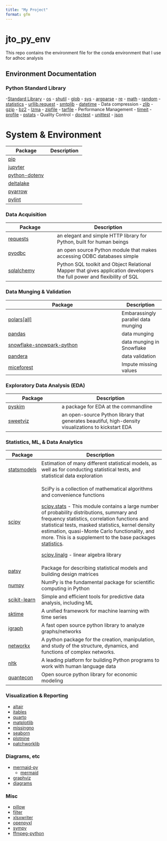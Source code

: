 ```yaml
---
title: "My Project"
format: gfm
---
```


# jto_py_env

This repo contains the environment file for the conda environment that I use for adhoc analysis

## Environment Documentation

### Python Standard Library

\-[Standard Library](https://docs.python.org/3/library/index.html) - [os](https://docs.python.org/3/library/os.html#module-os) - [shutil](https://docs.python.org/3/library/shutil.html#module-shutil) - [glob](https://docs.python.org/3/library/glob.html#module-glob) - [sys](https://docs.python.org/3/library/sys.html#module-sys) - [argparse](https://docs.python.org/3/library/argparse.html#module-argparse) - [re](https://docs.python.org/3/library/re.html#module-re) - [math](https://docs.python.org/3/library/math.html#module-math) - [random](https://docs.python.org/3/library/random.html#module-random) - [statistics](https://docs.python.org/3/library/statistics.html#module-statistics) - [urllib.request](https://docs.python.org/3/library/urllib.request.html#module-urllib.request) - [smtplib](https://docs.python.org/3/library/smtplib.html#module-smtplib) - [datetime](https://docs.python.org/3/library/datetime.html#module-datetime) - Data compression - [zlib](https://docs.python.org/3/library/zlib.html#module-zlib) - [gzip](https://docs.python.org/3/library/gzip.html#module-gzip) - [bz2](https://docs.python.org/3/library/bz2.html#module-bz2) - [lzma](https://docs.python.org/3/library/lzma.html#module-lzma) - [zipfile](https://docs.python.org/3/library/zipfile.html#module-zipfile) - [tarfile](https://docs.python.org/3/library/tarfile.html#module-tarfile) - Performance Management - [timeit](https://docs.python.org/3/library/timeit.html#module-timeit) - [profile](https://docs.python.org/3/library/profile.html#module-profile) - [pstats](https://docs.python.org/3/library/profile.html#module-pstats) - Quality Control - [doctest](https://docs.python.org/3/library/doctest.html#module-doctest) - [unittest](https://docs.python.org/3/library/unittest.html#module-unittest) - [json](https://docs.python.org/3/library/json.html#module-json)

# System & Environment

+------------------------------------------------------------+----------------------------------------------------+
| Package                                                    | Description                                        |
+============================================================+====================================================+
| [pip](https://pip.pypa.io/en/stable/index.html)            |                                                    |
+------------------------------------------------------------+----------------------------------------------------+
| [jupyter](https://docs.jupyter.org/en/latest/)             |                                                    |
+------------------------------------------------------------+----------------------------------------------------+
| [python-dotenv](https://saurabh-kumar.com/python-dotenv/)  |                                                    |
+------------------------------------------------------------+----------------------------------------------------+
| [deltalake](https://delta-io.github.io/delta-rs/)          |                                                    |
+------------------------------------------------------------+----------------------------------------------------+
| [pyarrow](https://arrow.apache.org/docs/python/index.html) |                                                    |
+------------------------------------------------------------+----------------------------------------------------+
| [pylint](https://www.pylint.org/)                          |                                                    |
+------------------------------------------------------------+----------------------------------------------------+

### Data Acquisition

+--------------------------------------------------------+-------------------------------------------------------------------------------------------------------------------------+
| Package                                                | Description                                                                                                             |
+========================================================+=========================================================================================================================+
| [requests](https://requests.readthedocs.io/en/latest/) | an elegant and simple HTTP library for Python, built for human beings                                                   |
+--------------------------------------------------------+-------------------------------------------------------------------------------------------------------------------------+
| [pyodbc](https://github.com/mkleehammer/pyodbc/wiki)   | an open source Python module that makes accessing ODBC databases simple                                                 |
+--------------------------------------------------------+-------------------------------------------------------------------------------------------------------------------------+
| [sqlalchemy](https://docs.sqlalchemy.org/en/20/)       | Python SQL toolkit and Object Relational Mapper that gives application developers the full power and flexibility of SQL |
+--------------------------------------------------------+-------------------------------------------------------------------------------------------------------------------------+

### Data Munging & Validation

+--------------------------------------------------------------------------------------------------+-------------------------------------+
| Package                                                                                          | Description                         |
+==================================================================================================+=====================================+
| [polars\[all\]](https://docs.pola.rs/)                                                           | Embarassingly parallel data munging |
+--------------------------------------------------------------------------------------------------+-------------------------------------+
| [pandas](https://pandas.pydata.org/docs/)                                                        | data munging                        |
+--------------------------------------------------------------------------------------------------+-------------------------------------+
| [snowflake-snowpark-python](https://docs.snowflake.com/en/developer-guide/snowpark/python/index) | data munging in Snowflake           |
+--------------------------------------------------------------------------------------------------+-------------------------------------+
| [pandera](https://pandera.readthedocs.io/en/latest/)                                             | data validation                     |
+--------------------------------------------------------------------------------------------------+-------------------------------------+
| [miceforest](https://miceforest.readthedocs.io/en/latest/)                                       | Impute missing values               |
+--------------------------------------------------------------------------------------------------+-------------------------------------+

### Exploratory Data Analysis (EDA)

+-----------------------------------------------------+------------------------------------------------------------------------------------------------------+
| Package                                             | Description                                                                                          |
+=====================================================+======================================================================================================+
| [pyskim](https://github.com/kpj/pyskim)             | a package for EDA at the commandline                                                                 |
+-----------------------------------------------------+------------------------------------------------------------------------------------------------------+
| [sweetviz](https://github.com/fbdesignpro/sweetviz) | an open-source Python library that generates beautiful, high-density visualizations to kickstart EDA |
+-----------------------------------------------------+------------------------------------------------------------------------------------------------------+

### Statistics, ML, & Data Analytics

+-----------------------------------------------------------------+--------------------------------------------------------------------------------------------------------------------------------------------------------------------------------------------------------------------------------------------------------------------------------------------------------------------------------------------------------------------------------------------------------------------------------------------------------------+
| Package                                                         | Description                                                                                                                                                                                                                                                                                                                                                                                                                                                  |
+=================================================================+==============================================================================================================================================================================================================================================================================================================================================================================================================================================================+
| [statsmodels](https://www.statsmodels.org/stable/index.html)    | Estimation of many different statistical models, as well as for conducting statistical tests, and statistical data exploration                                                                                                                                                                                                                                                                                                                               |
+-----------------------------------------------------------------+--------------------------------------------------------------------------------------------------------------------------------------------------------------------------------------------------------------------------------------------------------------------------------------------------------------------------------------------------------------------------------------------------------------------------------------------------------------+
| [scipy](https://docs.scipy.org/doc/scipy/)                      | SciPy is a collection of mathematical algorithms and convenience functions                                                                                                                                                                                                                                                                                                                                                                                   |
|                                                                 |                                                                                                                                                                                                                                                                                                                                                                                                                                                              |
|                                                                 | [scipy.stats](https://docs.scipy.org/doc/scipy/reference/stats.html#statsrefmanual) - This module contains a large number of probability distributions, summary and frequency statistics, correlation functions and statistical tests, masked statistics, kernel density estimation, quasi-Monte Carlo functionality, and more. This is a supplement to the base packages [statistics](https://docs.python.org/3/library/statistics.html#module-statistics). |
|                                                                 |                                                                                                                                                                                                                                                                                                                                                                                                                                                              |
|                                                                 | [scipy.linalg](https://docs.scipy.org/doc/scipy/reference/linalg.html#module-scipy.linalg) - linear algebra library                                                                                                                                                                                                                                                                                                                                          |
+-----------------------------------------------------------------+--------------------------------------------------------------------------------------------------------------------------------------------------------------------------------------------------------------------------------------------------------------------------------------------------------------------------------------------------------------------------------------------------------------------------------------------------------------+
| [patsy](https://patsy.readthedocs.io/en/latest/)                | Package for describing statistical models and building design matrices                                                                                                                                                                                                                                                                                                                                                                                       |
+-----------------------------------------------------------------+--------------------------------------------------------------------------------------------------------------------------------------------------------------------------------------------------------------------------------------------------------------------------------------------------------------------------------------------------------------------------------------------------------------------------------------------------------------+
| [numpy](https://numpy.org/doc/)                                 | NumPy is the fundamental package for scientific computing in Python                                                                                                                                                                                                                                                                                                                                                                                          |
+-----------------------------------------------------------------+--------------------------------------------------------------------------------------------------------------------------------------------------------------------------------------------------------------------------------------------------------------------------------------------------------------------------------------------------------------------------------------------------------------------------------------------------------------+
| [scikit-learn](https://scikit-learn.org/stable/user_guide.html) | Simple and efficient tools for predictive data analysis, including ML                                                                                                                                                                                                                                                                                                                                                                                        |
+-----------------------------------------------------------------+--------------------------------------------------------------------------------------------------------------------------------------------------------------------------------------------------------------------------------------------------------------------------------------------------------------------------------------------------------------------------------------------------------------------------------------------------------------+
| [sktime](https://www.sktime.net/en/latest/index.html)           | A unified framework for machine learning with time series                                                                                                                                                                                                                                                                                                                                                                                                    |
+-----------------------------------------------------------------+--------------------------------------------------------------------------------------------------------------------------------------------------------------------------------------------------------------------------------------------------------------------------------------------------------------------------------------------------------------------------------------------------------------------------------------------------------------+
| [igraph](https://python.igraph.org/en/stable/)                  | A fast open source python library to analyze graphs/networks                                                                                                                                                                                                                                                                                                                                                                                                 |
+-----------------------------------------------------------------+--------------------------------------------------------------------------------------------------------------------------------------------------------------------------------------------------------------------------------------------------------------------------------------------------------------------------------------------------------------------------------------------------------------------------------------------------------------+
| [networkx](https://networkx.org/documentation/stable/)          | A python package for the creation, manipulation, and study of the structure, dynamics, and functions of complex networks.                                                                                                                                                                                                                                                                                                                                    |
+-----------------------------------------------------------------+--------------------------------------------------------------------------------------------------------------------------------------------------------------------------------------------------------------------------------------------------------------------------------------------------------------------------------------------------------------------------------------------------------------------------------------------------------------+
| [nltk](https://www.nltk.org/)                                   | A leading platform for building Python programs to work with human language data                                                                                                                                                                                                                                                                                                                                                                             |
+-----------------------------------------------------------------+--------------------------------------------------------------------------------------------------------------------------------------------------------------------------------------------------------------------------------------------------------------------------------------------------------------------------------------------------------------------------------------------------------------------------------------------------------------+
| [quantecon](https://quanteconpy.readthedocs.io/en/latest/)      | Open source python library for economic modeling                                                                                                                                                                                                                                                                                                                                                                                                             |
+-----------------------------------------------------------------+--------------------------------------------------------------------------------------------------------------------------------------------------------------------------------------------------------------------------------------------------------------------------------------------------------------------------------------------------------------------------------------------------------------------------------------------------------------+

### Visualization & Reporting

-   [altair](https://altair-viz.github.io/getting_started/overview.html)
-   [itables](https://mwouts.github.io/itables/quick_start.html#)
-   [quarto](https://quarto.org/)
-   [matplotlib](https://matplotlib.org/stable/index.html)
-   [missingno](https://github.com/ResidentMario/missingno)
-   [seaborn](https://seaborn.pydata.org/)
-   [plotnine](https://plotnine.org/)
-   [patchworklib](https://github.com/ponnhide/patchworklib)

### Diagrams, etc

-   [mermaid-py](https://github.com/ouhammmourachid/mermaid-py)
    -   [mermaid](https://mermaid.js.org/)
-   [graphviz](https://www.graphviz.org/)
-   [diagrams](https://diagrams.mingrammer.com/)

### Misc

-   [pillow](https://seaborn.pydata.org/)
-   [filter](https://kkroening.github.io/ffmpeg-python/)
-   [xlsxwriter](https://xlsxwriter.readthedocs.io/)
-   [openpyxl](https://openpyxl.readthedocs.io/en/stable/index.html)
-   [sympy](https://docs.sympy.org/latest/index.html)
-   [ffmpeg-python](https://kkroening.github.io/ffmpeg-python/)